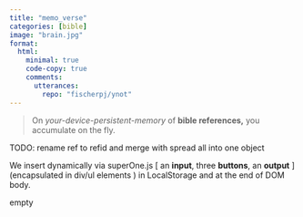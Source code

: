```yaml
---
title: "memo_verse"
categories: [bible]
image: "brain.jpg"
format: 
  html:
    minimal: true
    code-copy: true
    comments:
      utterances: 
        repo: "fischerpj/ynot"
---
```


> On *your-device-persistent-memory* of **bible references,** you accumulate on the fly.

TODO: rename ref to refid and merge with spread all into one object

We insert dynamically via superOne.js \[ an **input**, three **buttons**, an **output** \] (encapsulated in div/ul elements ) in LocalStorage and at the end of DOM body.

<script src="xMui.js"></script>

::: {#storageItems}
empty
:::
